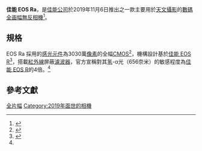'''佳能 EOS Ra'''，是[[佳能|佳能公司]]於2019年11月6日推出之一款主要用於[[天文攝影|天文攝影]]的[[數碼|數碼]][[全画幅|全画幅]][[無反光鏡可換鏡頭相機|無反相機]]<ref name=":0">{{Cite web|title=Canon EOS Ra 天文攝影全片幅無反相機首度發表 - ezone.hk - 科技焦點 - 數碼|url=https://ezone.ulifestyle.com.hk/article/2492155/Canon%20EOS%20Ra%20%E5%A4%A9%E6%96%87%E6%94%9D%E5%BD%B1%E5%85%A8%E7%89%87%E5%B9%85%E7%84%A1%E5%8F%8D%E7%9B%B8%E6%A9%9F%E9%A6%96%E5%BA%A6%E7%99%BC%E8%A1%A8|accessdate=2020-11-24|work=ezone.hk 即時科技生活|archive-date=2020-10-23|archive-url=https://web.archive.org/web/20201023062225/https://ezone.ulifestyle.com.hk/article/2492155/Canon%20EOS%20Ra%20%E5%A4%A9%E6%96%87%E6%94%9D%E5%BD%B1%E5%85%A8%E7%89%87%E5%B9%85%E7%84%A1%E5%8F%8D%E7%9B%B8%E6%A9%9F%E9%A6%96%E5%BA%A6%E7%99%BC%E8%A1%A8|dead-url=no}}</ref>。

== 規格 ==
EOS Ra 採用的[[感光元件|感光元件]]為3030萬[[像素|像素]]的全幅[[CMOS|CMOS]]<ref>{{Cite web|title=天文攝影專用 Canon發表全幅無反新機EOS Ra|url=https://tw.appledaily.com/gadget/20191107/EEDO2RDTUM762GVPSZZCNKFW64/|accessdate=2020-11-24|work=蘋果新聞網|language=zh-tw|archive-date=2021-01-27|archive-url=https://web.archive.org/web/20210127033002/https://tw.appledaily.com/gadget/20191107/EEDO2RDTUM762GVPSZZCNKFW64/|dead-url=no}}</ref>，機構設計基於[[佳能_EOS_R|佳能 EOS R]]<ref>{{Cite web|title=Canon EOS Ra 全片幅無反機種天體攝影相機發表 可捕捉星雲散發紅外線波長光譜|url=https://www.cool3c.com/article/149461|accessdate=2020-11-24|date=2019-11-07|last=Yang|first=Mash|work=癮科技 Cool3c|archive-date=2020-03-14|archive-url=https://web.archive.org/web/20200314230724/https://www.cool3c.com/article/149461|dead-url=no}}</ref>，搭載[[紅外線|紅外線]]屏蔽[[电子滤波器|濾波器]]，官方宣稱對其[[氢|氢]]-α光（656奈米）的敏感程度為[[佳能_EOS_R|佳能 EOS R]]的4倍。<ref name=":0" />

== 參考文獻 ==
<references />
{{攝影小作品}}

{{Canon DSLR cameras}}
{{DSLR cameras with movie mode}}

[[Category:佳能電子式取景可換鏡頭相機|全片幅]]
[[Category:2019年面世的相機|Category:2019年面世的相機]]